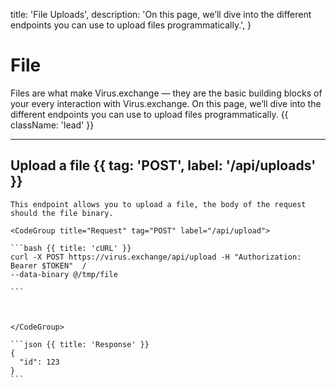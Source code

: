   title: 'File Uploads',
  description:
    'On this page, we’ll dive into the different endpoints you can use to upload files programmatically.',
}

# File

Files are what make Virus.exchange — they are the basic building blocks of your every interaction with Virus.exchange. On this page, we’ll dive into the different endpoints you can use to upload files programmatically. {{ className: 'lead' }}

---

## Upload a file {{ tag: 'POST', label: '/api/uploads' }}

<Row>
  <Col>

    This endpoint allows you to upload a file, the body of the request should the file binary.

  </Col>
  <Col sticky>

    <CodeGroup title="Request" tag="POST" label="/api/upload">

    ```bash {{ title: 'cURL' }}
    curl -X POST https://virus.exchange/api/upload -H "Authorization: Bearer $TOKEN"  /
    --data-binary @/tmp/file

    ```

    

    </CodeGroup>

    ```json {{ title: 'Response' }}
    {
      "id": 123
    }
    ```

  </Col>
</Row>

